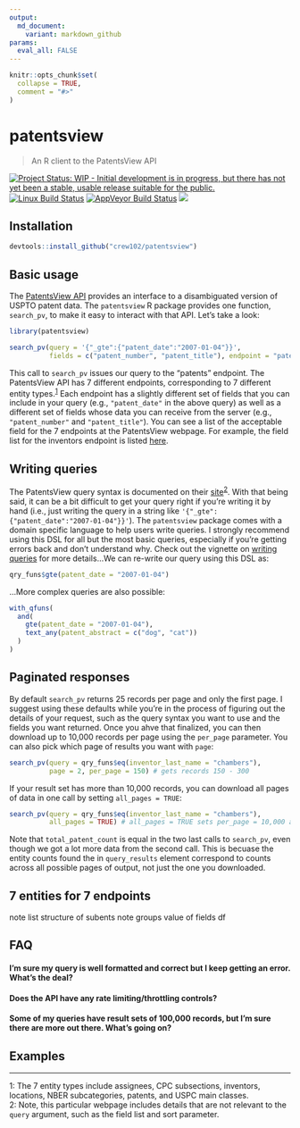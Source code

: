 ```yaml
---
output:
  md_document:
    variant: markdown_github
params:
  eval_all: FALSE
---
```


```r
knitr::opts_chunk$set(
  collapse = TRUE,
  comment = "#>"
)
```

# patentsview

> An R client to the PatentsView API

[![Project Status: WIP - Initial development is in progress, but there has not yet been a stable, usable release suitable for the public.](http://www.repostatus.org/badges/latest/wip.svg)](http://www.repostatus.org/#wip)
[![Linux Build Status](https://travis-ci.org/crew102/patentsview.svg?branch=master)](https://travis-ci.org/crew102/patentsview)
[![AppVeyor Build Status](https://ci.appveyor.com/api/projects/status/github/crew102/patentsview?branch=master&svg=true)](https://ci.appveyor.com/project/crew102/patentsview)
[![](http://www.r-pkg.org/badges/version/patentsview)](http://www.r-pkg.org/pkg/patentsview)

## Installation

```r
devtools::install_github("crew102/patentsview")
```

## Basic usage

The [PatentsView API](http://www.patentsview.org/api/doc.html) provides an interface to a disambiguated version of USPTO patent data. The `patentsview` R package provides one function, `search_pv`, to make it easy to interact with that API. Let's take a look:

```r
library(patentsview)

search_pv(query = '{"_gte":{"patent_date":"2007-01-04"}}',
          fields = c("patent_number", "patent_title"), endpoint = "patents")
```

This call to `search_pv` issues our query to the "patents" endpoint. The PatentsView API has 7 different endpoints, corresponding to 7 different entity types.<sup>[1](#enttypes)</sup> Each endpoint has a slightly different set of fields that you can include in your query (e.g., `"patent_date"` in the above query) as well as a different set of fields whose data you can receive from the server (e.g., `"patent_number"` and `"patent_title"`). You can see a list of the acceptable field for the 7 endpoints at the PatentsView webpage. For example, the field list for the inventors endpoint is listed [here](herehttp://www.patentsview.org/api/inventor.html#field_list). 

## Writing queries 

The PatentsView query syntax is documented on their [site](http://www.patentsview.org/api/query-language.html#query_string_format)<sup>[2](#qrylink)</sup>. With that being said, it can be a bit difficult to get your query right if you're writing it by hand (i.e., just writing the query in a string like `'{"_gte":{"patent_date":"2007-01-04"}}'`). The `patentsview` package comes with a domain specific language to help users write queries. I strongly recommend using this DSL for all but the most basic queries, especially if you're getting errors back and don't understand why. Check out the vignette on [writing queries](vignettes/writing-queries.Rmd) for more details...We can re-write our query using this DSL as:

```r
qry_funs$gte(patent_date = "2007-01-04")
```

...More complex queries are also possible:

```r
with_qfuns(
  and(
    gte(patent_date = "2007-01-04"),
    text_any(patent_abstract = c("dog", "cat"))
  )
)
```

## Paginated responses

By default `search_pv` returns 25 records per page and only the first page. I suggest using these defaults while you're in the process of figuring out the details of your request, such as the query syntax you want to use and the fields you want returned. Once you ahve that finalized, you can then download up to 10,000 records per page using the `per_page` parameter. You can also pick which page of results you want with `page`:

```r
search_pv(query = qry_funs$eq(inventor_last_name = "chambers"),
          page = 2, per_page = 150) # gets records 150 - 300
```

If your result set has more than 10,000 records, you can download all pages of data in one call by setting `all_pages = TRUE`:

```r
search_pv(query = qry_funs$eq(inventor_last_name = "chambers"),
          all_pages = TRUE) # all_pages = TRUE sets per_page = 10,000 and downloads all pages of output
```

Note that `total_patent_count` is equal in the two last calls to `search_pv`, even though we got a lot more data from the second call. This is becuase the entity counts found the in `query_results` element correspond to counts across all possible pages of output, not just the one you downloaded.

## 7 entities for 7 endpoints

 note list structure of subents 
 note groups value of fields df

## FAQ

#### I'm sure my query is well formatted and correct but I keep getting an error. What's the deal?

#### Does the API have any rate limiting/throttling controls?

#### Some of my queries have result sets of 100,000 records, but I'm sure there are more out there. What's going on?


## Examples

*** 

<a name="enttypes">1</a>: The 7 entity types include assignees, CPC subsections, inventors, locations, NBER subcategories, patents, and USPC main classes.
<br>
<a name="qrylink">2</a>: Note, this particular webpage includes details that are not relevant to the `query` argument, such as the field list and sort parameter.